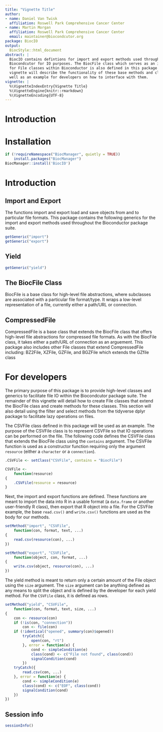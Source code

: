 ```yaml
---
title: "Vignette Title"
author:
- name: Daniel Van Twisk
  affiliation: Roswell Park Comprehensive Cancer Center
- name: Martin Morgan
  affiliation: Roswell Park Comprehensive Cancer Center
  email: maintainer@biocondcutor.org
package: BiocIO
output:
  BiocStyle::html_document
abstract: |
  BiocIO contains defintions for import and export methods used throughout
  Biocondcutor for IO purposes. The BiocFile class which serves as an interface
  for File classes within Bioconductor is also defined in this package. This
  vignette will describe the functionality of these base methods and classes as
  well as an example for developers on how to interface with them.
vignette: |
  %\VignetteIndexEntry{Vignette Title}
  %\VignetteEngine{knitr::rmarkdown}
  %\VignetteEncoding{UTF-8}
---
```


# Introduction

# Installation

```r
if (!requireNamespace("BiocManager", quietly = TRUE))
    install.packages("BiocManager")
BiocManager::install('BiocIO')
```

# Introduction

## Import and Export
The functions import and export load and save objects from and to particular
file formats. This package contains the following generics for the import
and export methods used throughout the Bioconductor package suite.
```r
getGeneric("import")
getGeneric("export")
```

## Yield

```r
getGeneric("yield")
```

## The BiocFile Class
BiocFile is a base class for high-level file abstractions, where subclasses are
associated with a particular file format/type. It wraps a low-level
representation of a file, currently either a path/URL or connection.

## CompressedFile

CompressedFile is a base class that extends the BiocFile class that offers
high-level file abstractions for compressed file formats. As with the BiocFile
class, it takes either a path/URL of connection as an arguement. This package
also includes other File classes that extend CompressedFile including: BZ2File,
XZFile, GZFile, and BGZFile which extends the GZfile class

# For developers

The primary purpose of this package is to provide high-level classes and
generics to facilitate file IO within the Biocondcutor package suite. The
remainder of this vignette will detail how to create File classes that extend
the BiocFile class and create methods for these classes. This section will also
detail using the filter and select methods from the tidyverse dplyr package to
facilitate lazy operations on files.

The CSVFile class defined in this package will be used as an example. The
purpose of the CSVFile class is to represent CSVFile so that IO operations can
be performed on the file. The following code defines the CSVFile class that
extends the BiocFile class using the `contains` argument. The CSVFile function
is used as a constructor function requiring only the argument `resource` (either
a `character` or a `connection`).

```r
.CSVFile <- setClass("CSVFile", contains = "BiocFile")

CSVFile <-
    function(resource)
{
    .CSVFile(resource = resource)
}
```

Next, the import and export functions are defined. These functions are meant to
import the data into R in a usable format (a `data.frame` or another
user-friendly R class), then export that R object into a file. For the CSVFile
example, the base `read.csv()` and `write.csv()` functions are used as the body
for our methods.
```r
setMethod("import", "CSVFile",
    function(con, format, text, ...)
{
    read.csv(resource(con), ...)
})

setMethod("export", "CSVFile",
    function(object, con, format, ...)
{
    write.csv(object, resource(con), ...)
})
```

The yield method is meant to return only a certain amount of the File object
using the `size` argument. The `size` argument can be anything defined as any
means to split the object and is defined by the developer for each yield method.
For the `CSVFile` class, it is defined as rows.

```r
setMethod("yield", "CSVFile",
    function(con, format, text, size, ...)
{
    con <- resource(con)
    if (!is(con, "connection"))
        con <- file(con)
    if (!identical("opened", summary(con)$opened))
        tryCatch({
            open(con, "rt")
        }, error = function(e) {
            cond <- simpleCondition(e)
            class(cond) <- c("File not found", class(cond))
            signalCondition(cond)
        })
    tryCatch({
        read.csv(con, ...)
    }, error = function(e) {
        cond <- simpleCondition(e)
        class(cond) <- c("EOF", class(cond))
        signalCondition(cond)
    })
})
```

## Session info {.unnumbered}

```r
sessionInfo()
```
